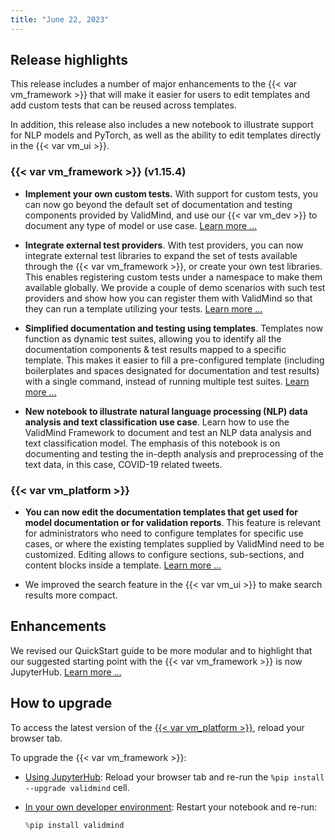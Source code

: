```yaml
---
title: "June 22, 2023"
---
```


## Release highlights

This release includes a number of major enhancements to the {{< var vm_framework >}} that will make it easier for users to edit templates and add custom tests that can be reused across templates. 

In addition, this release also includes a new notebook to illustrate support for NLP models and PyTorch, as well as the ability to edit templates directly in the {{< var vm_ui >}}. 

### {{< var vm_framework >}} (v1.15.4)

- **Implement your own custom tests.** With support for custom tests, you can now go beyond the default set of documentation and testing components provided by ValidMind, and use our {{< var vm_dev >}} to document any type of model or use case. [Learn more ...](/notebooks/code_samples/custom_tests/implement_custom_tests.ipynb)

- **Integrate external test providers**. With test providers, you can now integrate external test libraries to expand the set of tests available through the {{< var vm_framework >}}, or create your own test libraries. This enables registering custom tests under a namespace to make them available globally. We provide a couple of demo scenarios with such test providers and show how you can register them with  ValidMind so that they can run a template utilizing your tests. [Learn more ...](/notebooks/code_samples/custom_tests/integrate_external_test_providers.ipynb)

- **Simplified documentation and testing using templates**. Templates now function as dynamic test suites, allowing you to identify all the documentation components & test results mapped to a specific template. This makes it easier to fill a pre-configured template (including boilerplates and spaces designated for documentation and test results) with a single command, instead of running multiple test suites. [Learn more ...](/developer/get-started-developer-framework.qmd)

<!--- NR Replaced original Pytorch NLP link with CatBoost link, as the original link  has issues in Quarto --->
- **New notebook to illustrate natural language processing (NLP) data analysis and text classification use case**. Learn how to use the ValidMind Framework to document and test an NLP data analysis and text classification model. The emphasis of this notebook is on documenting and testing the in-depth analysis and preprocessing of the text data, in this case, COVID-19 related tweets. <!---[Learn more ...](/notebooks/code_samples/NLP_and_LLM/nlp_sentiment_analysis_catboost_demo.ipynb)--->

### {{< var vm_platform >}}

- **You can now edit the documentation templates that get used for model documentation or for validation reports**. This feature is relevant for administrators who need to configure templates for specific use cases, or where the existing templates supplied by ValidMind need to be customized. Editing allows to configure sections, sub-sections, and content blocks inside a template. [Learn more ...](/guide/model-documentation/customize-documentation-templates.qmd)

- We improved the search feature in the {{< var vm_ui >}} to make search results more compact.

## Enhancements

We revised our QuickStart guide to be more modular and to highlight that our suggested starting point with the {{< var vm_framework >}} is now JupyterHub. [Learn more ...](/get-started/quickstart.qmd)

## How to upgrade

To access the latest version of the [{{< var vm_platform >}}](http://app.prod.validmind.ai/), reload your browser tab.

To upgrade the {{< var vm_framework >}}:

- [Using JupyterHub](/get-started/developer/try-with-jupyterhub.qmd): Reload your browser tab and re-run the `%pip install --upgrade validmind` cell.

- [In your own developer environment](/developer/model-documentation/install-and-initialize-developer-framework.qmd): Restart your notebook and re-run:
    
    ```python
    %pip install validmind
    ```
